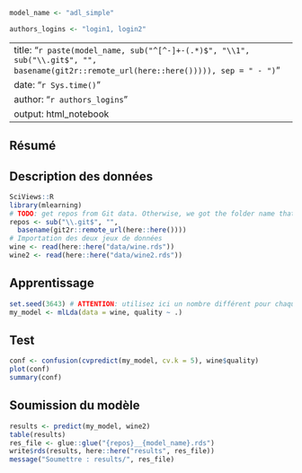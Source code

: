 <!--% Voici un exemple de modèle pour relever le challenge "wine". Copiez ce document sous le nom de votre propre modèle dans le sous-dossier `docs`, éditez-le, développez votre modèle et soumettez vos résultats (voir aussi README.md). Bonnes chances ! -->

<!--% Donner un nom à votre modèle ici (pour plus de facilité, utilisez le même nom que celui que vous avez donné à ce fichier .Rmd). N'OUBLIEZ PAS DE MODIFIER CE NOM A CHAQUE NOUVELLE ITERATION et utilisez uniquement des lettres a-z, A-Z, des chiffres 0-9, un trait souligné (_) ou un signe moins (-). NE PAS REALISER CORRECTEMENT CETTE CONSIGNE VOUS EXPOSE A UNE DISQUALIFICATION POUR CE MODELE ! -->

```r
model_name <- "adl_simple"
```

<!--% Indiquez les logins GitHub des membres du team ci dessous (remplaces 'login1' et 'login2' par vos logins respectifs). -->

```r
authors_logins <- "login1, login2"
```

<!--% Ne touchez pas à l'entête YAML ci-dessous : elle sera générée automatiquement à partir des autres informations du document. -->

---
title: "`r paste(model_name, sub("^[^-]+-(.*)$", "\\1", sub("\\.git$", "", basename(git2r::remote_url(here::here())))), sep = " - ")`"
date: "`r Sys.time()`"
author: "`r authors_logins`"
output: html_notebook
---

## Résumé

<!--% Décrivez ici dans les grandes lignes (5-10 max), les options mises en œuvre dans votre modèle pour en augmenter les performances par rapport au mpodèle de base proposé. -->



## Description des données

```r
SciViews::R
library(mlearning)
# TODO: get repos from Git data. Otherwise, we got the folder name that the student has chosen!
repos <- sub("\\.git$", "", 
  basename(git2r::remote_url(here::here())))
# Importation des deux jeux de données
wine <- read(here::here("data/wine.rds"))
wine2 <- read(here::here("data/wine2.rds"))
```

<!--% Effectuez ici les statistiques descriptives qui vous sont nécessaires pour appréhender les données, sans toutefois vous éterniser trop dessus (20min max). -->



## Apprentissage

<!--% Placez ici le code en phase d'apprentissage et commentez-le brièvement. Appelez toujours votre modèle `my_model` ! -->

```r
set.seed(3643) # ATTENTION: utilisez ici un nombre différent pour chaque modèle!
my_model <- mlLda(data = wine, quality ~ .)
```

## Test

<!--% Placez ici le code concernant la phase de test des performances de votre modèle avec un bref commentaire. -->

```r
conf <- confusion(cvpredict(my_model, cv.k = 5), wine$quality)
plot(conf)
summary(conf)
```

## Soumission du modèle

<!--% Pour déployer votre modèle sur `wine2` et enregistrer votre classification dans `results/<repos>__<model_name>.rds`, exécutez le chunk suivant SANS LE MODIFIER. Ensuite soumettez vos résultats qui sont dans ce fichier à partir de l'app Shiny <https://sdd.umons.ac.be/C03Sa_challenge> (voir aussi dans le cours en ligne à la section correspondante). -->

```r
results <- predict(my_model, wine2)
table(results)
res_file <- glue::glue("{repos}__{model_name}.rds")
write$rds(results, here::here("results", res_file))
message("Soumettre : results/", res_file)
```
